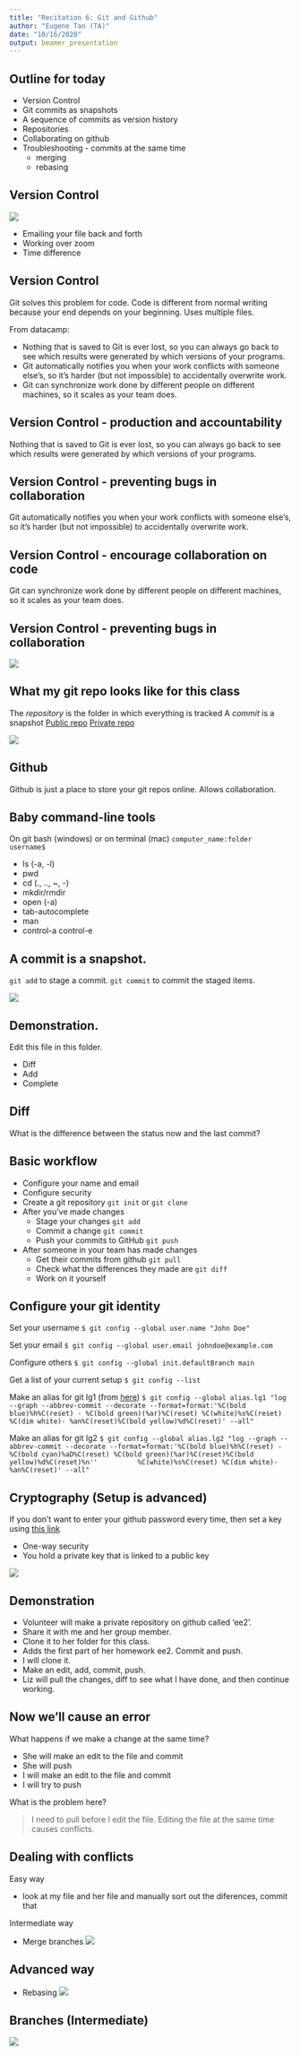 ```yaml
---
title: "Recitation 6: Git and Github"
author: "Eugene Tan (TA)"
date: "10/16/2020"
output: beamer_presentation
---
```


## Outline for today
* Version Control
* Git commits as snapshots
* A sequence of commits as version history
* Repositories
* Collaborating on github
* Troubleshooting - commits at the same time
  * merging
  * rebasing
  
## Version Control

![](../img/version_control.png)

* Emailing your file back and forth
* Working over zoom
* Time difference

## Version Control

Git solves this problem for code.
Code is different from normal writing because your end depends on your beginning.
Uses multiple files. 

From datacamp:
  
* Nothing that is saved to Git is ever lost, so you can always go back to see which results were generated by which versions of your programs.
* Git automatically notifies you when your work conflicts with someone else's, so it's harder (but not impossible) to accidentally overwrite work.
* Git can synchronize work done by different people on different machines, so it scales as your team does.

## Version Control - production and accountability

Nothing that is saved to Git is ever lost, so you can always go back to see which results were generated by which versions of your programs.

## Version Control - preventing bugs in collaboration

Git automatically notifies you when your work conflicts with someone else's, so it's harder (but not impossible) to accidentally overwrite work.

## Version Control - encourage collaboration on code

Git can synchronize work done by different people on different machines, so it scales as your team does.

## Version Control - preventing bugs in collaboration

![](../img/r4dslg.png)

## What my git repo looks like for this class

The *repository* is the folder in which everything is tracked
A *commit* is a snapshot 
[Public repo](https://github.com/taneugene/empirics_energy)
[Private repo](https://github.com/taneugene/empirics_energy_private)

![](../img/git_thisclass.png)

## Github

Github is just a place to store your git repos online. Allows collaboration. 

## Baby command-line tools
On git bash (windows) or on terminal (mac)
`computer_name:folder username$`

* ls (-a, -l) 
* pwd
* cd (., .., ~, -)
* mkdir/rmdir
* open (-a)
* tab-autocomplete
* man
* control-a control-e

## A commit is a snapshot.

`git add` to stage a commit.
`git commit` to commit the staged items.

![](../img/git_staging.png)

## Demonstration. 

Edit this file in this folder. 

* Diff
* Add
* Complete

## Diff 

What is the difference between the status now and the last commit?

## Basic workflow

* Configure your name and email
* Configure security
* Create a git repository `git init` or `git clone`
* After you've made changes
  * Stage your changes `git add`
  * Commit a change `git commit`
  * Push your commits to GitHub `git push`
* After someone in your team has made changes
  * Get their commits from github `git pull`
  * Check what the differences they made are `git diff`
  * Work on it yourself

## Configure your git identity

Set your username
`$ git config --global user.name "John Doe"`

Set your email
`$ git config --global user.email johndoe@example.com`

Configure others
`$ git config --global init.defaultBranch main`

Get a list of your current setup
`$ git config --list`

Make an alias for git lg1 (from [here](https://stackoverflow.com/questions/1057564/pretty-git-branch-graphs))
`$ git config --global alias.lg1 "log --graph --abbrev-commit --decorate --format=format:'%C(bold blue)%h%C(reset) - %C(bold green)(%ar)%C(reset) %C(white)%s%C(reset) %C(dim white)- %an%C(reset)%C(bold yellow)%d%C(reset)' --all"`

Make an alias for git lg2
`$ git config --global alias.lg2 "log --graph --abbrev-commit --decorate --format=format:'%C(bold blue)%h%C(reset) - %C(bold cyan)%aD%C(reset) %C(bold green)(%ar)%C(reset)%C(bold yellow)%d%C(reset)%n''          %C(white)%s%C(reset) %C(dim white)- %an%C(reset)' --all"`

## Cryptography (Setup is advanced)
If you don't want to enter your github password every time, then set a key using [this link](https://docs.github.com/en/free-pro-team@latest/github/using-git/caching-your-github-credentials-in-git)

* One-way security
* You hold a private key that is linked to a public key

![](../img/ssh.png)

## Demonstration

* Volunteer will make a private repository on github called 'ee2'.
* Share it with me and her group member.
* Clone it to her folder for this class.
* Adds the first part of her homework ee2. Commit and push. 
* I will clone it.
* Make an edit, add, commit, push.
* Liz will pull the changes, diff to see what I have done, and then continue working.

## Now we'll cause an error

What happens if we make a change at the same time?

* She will make an edit to the file and commit
* She will push
* I will make an edit to the file and commit 
* I will try to push

What is the problem here?

> I need to pull before I edit the file. Editing the file at the same time causes conflicts.

## Dealing with conflicts
Easy way

* look at my file and her file and manually sort out the diferences, commit that

Intermediate way

* Merge branches
![](../img/gitmerge.png)


## Advanced way
* Rebasing
![](../img/gitrebase.png)

## Branches (Intermediate)

![](../img/git_branches.png)




